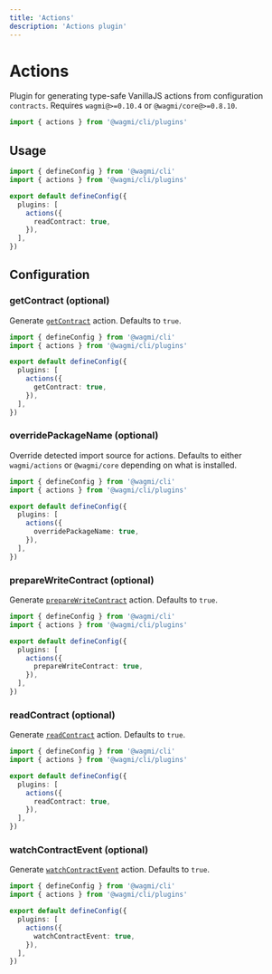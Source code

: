 ```yaml
---
title: 'Actions'
description: 'Actions plugin'
---
```


# Actions

Plugin for generating type-safe VanillaJS actions from configuration `contracts`. Requires `wagmi@>=0.10.4` or `@wagmi/core@>=0.8.10`.

```ts
import { actions } from '@wagmi/cli/plugins'
```

## Usage

```ts
import { defineConfig } from '@wagmi/cli'
import { actions } from '@wagmi/cli/plugins'

export default defineConfig({
  plugins: [
    actions({
      readContract: true,
    }),
  ],
})
```

## Configuration

### getContract (optional)

Generate [`getContract`](/core/actions/getContract) action. Defaults to `true`.

```ts {7}
import { defineConfig } from '@wagmi/cli'
import { actions } from '@wagmi/cli/plugins'

export default defineConfig({
  plugins: [
    actions({
      getContract: true,
    }),
  ],
})
```

### overridePackageName (optional)

Override detected import source for actions. Defaults to either `wagmi/actions` or `@wagmi/core` depending on what is installed.

```ts {7}
import { defineConfig } from '@wagmi/cli'
import { actions } from '@wagmi/cli/plugins'

export default defineConfig({
  plugins: [
    actions({
      overridePackageName: true,
    }),
  ],
})
```

### prepareWriteContract (optional)

Generate [`prepareWriteContract`](/core/actions/prepareWriteContract) action. Defaults to `true`.

```ts {7}
import { defineConfig } from '@wagmi/cli'
import { actions } from '@wagmi/cli/plugins'

export default defineConfig({
  plugins: [
    actions({
      prepareWriteContract: true,
    }),
  ],
})
```

### readContract (optional)

Generate [`readContract`](/core/actions/readContract) action. Defaults to `true`.

```ts {7}
import { defineConfig } from '@wagmi/cli'
import { actions } from '@wagmi/cli/plugins'

export default defineConfig({
  plugins: [
    actions({
      readContract: true,
    }),
  ],
})
```

### watchContractEvent (optional)

Generate [`watchContractEvent`](/core/actions/watchContractEvent) action. Defaults to `true`.

```ts {7}
import { defineConfig } from '@wagmi/cli'
import { actions } from '@wagmi/cli/plugins'

export default defineConfig({
  plugins: [
    actions({
      watchContractEvent: true,
    }),
  ],
})
```
